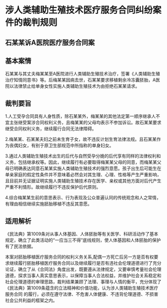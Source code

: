 # 涉人类辅助生殖技术医疗服务合同纠纷案件的裁判规则

  

## 石某某诉A医院医疗服务合同案

## 基本案情

石某某与其丈夫梅某某至A医院进行人类辅助生殖技术治疗，签署《人类辅助生殖治疗知情同意书》等。后梅某某因病去世，石某某要求移植剩余冷冻囊胚胎，A医院以法律禁止给单身女性实施人类辅助生殖技术为由拒绝石某某请求。

## 裁判要旨

1.人工受孕合同具有人身性质，除石某某外，梅某某的其他法定第一顺序继承人不宜主张继受案涉合同权利义务，且梅某某的父母均表示不参加诉讼。故石某某要求继受合同权利义务，继续履行合同无法律障碍。

2.梅某某、石某某夫妇之前未生育子女，故不违反计划生育法律法规。且石某某作为丧偶妇女，有别于原卫生部规范中所指称的单身妇女。

3.通过人类辅助生殖技术出生的后代与自然受孕分娩的后代享有同样的法律权利和义务，包括继承权等。因此，继续履行有必要取得梅某某父母的同意，而梅某某父母已明确表达同意石某某实施人类辅助生殖技术的强烈意愿。孩子出生后可能生在单亲家庭的假定性条件并不意味着必然会对其生理、心理、性格等产生严重影响，且目前并无证据证明实施人类辅助生殖技术存在医学、亲权或其他方面对后代产生严重不利情形。故继续履行不违反保护后代原则。

4.综合梅某某生前的意思表示、行为表现及公众普遍认同的传统观念和人之常情，有理由相信继续实施胚胎移植不违反其意愿。

## 适用解析

《民法典》第1009条对从事人体基因、人体胚胎等有关医学、科研活动作了基本规定，确立了此类活动的“一应当三不得”底线规则，使人体基因和人体胚胎的保护有了民法依据。

本案对胚胎移植医疗服务合同的权利义务关系,配偶一方死亡后另一方是否有权要求继续履行胚胎移植医疗服务合同以及继续履行是否有违社会伦理道德进行了充分论证，确立了从《合同法》角度出发，既要遵从法律规定，又要审慎考量社会伦理道德，探求当事人真实意思表示，以保障当事人合法权益，并维护社会关系稳定和社会伦理道德的审理思路，裁判结果兼顾了法理、事理与人情的衡平，充分体现了《民法典》第1009条蕴含的立法精神和价值功能，认为涉人类辅助生殖技术医疗服务合同 的履行，必须在遵守法律、不危害人体健康、不违背伦理道德、不损害社会公共利益的框架之内。